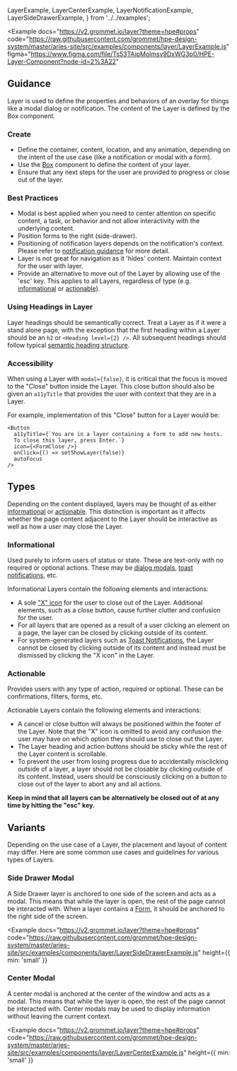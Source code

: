   LayerExample,
  LayerCenterExample,
  LayerNotificationExample,
  LayerSideDrawerExample,
} from '../../examples';

<Example
  docs="https://v2.grommet.io/layer?theme=hpe#props"
  code="https://raw.githubusercontent.com/grommet/hpe-design-system/master/aries-site/src/examples/components/layer/LayerExample.js"
  figma="https://www.figma.com/file/Ts53TAipMolmsv9DxWG3p0/HPE-Layer-Component?node-id=2%3A22"
>
  <LayerExample />
</Example>

## Guidance

Layer is used to define the properties and behaviors of an overlay for things like a modal dialog or notification. The content of the Layer is defined by the Box component.

### Create

- Define the container, content, location, and any animation, depending on the intent of the use case (like a notification or modal with a form).
- Use the [Box](/components/box) component to define the content of your layer.
- Ensure that any next steps for the user are provided to progress or close out of the layer.

### Best Practices

- Modal is best applied when you need to center attention on specific content, a task, or behavior and not allow interactivity with the underlying content.
- Position forms to the right (side-drawer).
- Positioning of notification layers depends on the notification's context. Please refer to [notification guidance](/components/notification) for more detail.
- Layer is not great for navigation as it 'hides' content. Maintain context for the user with layer.
- Provide an alternative to move out of the Layer by allowing use of the 'esc' key. This applies to all Layers, regardless of type (e.g. [informational](/components/layer#informational) or [actionable](/components/layer#actionable)).

### Using Headings in Layer

Layer headings should be semantically correct. Treat a Layer as if it were a stand alone page, with the exception that the first heading within a Layer should be an `h2` or `<Heading level={2} />`. All subsequent headings should follow typical [semantic heading structure](/foundation/typography#semantic-usage-of-heading-levels).

### Accessibility

When using a Layer with `modal={false}`, it is critical that the focus is moved to the "Close" button inside the Layer. This close button should also be given an `a11yTitle` that provides the user with context that they are in a Layer.

For example, implementation of this "Close" button for a Layer would be:

```
<Button 
  a11yTitle={`You are in a layer containing a form to add new hosts. 
  To close this layer, press Enter.`}
  icon={<FormClose />} 
  onClick={() => setShowLayer(false)}
  autoFocus
/>
```

## Types 

Depending on the content displayed, layers may be thought of as either [informational](components/layer#informational) or [actionable](components/layer#actionable). This distinction is important as it affects whether the page content adjacent to the Layer should be interactive as well as how a user may close the Layer.

### Informational
Used purely to inform users of status or state. These are text-only with no required or optional actions. These may be [dialog modals](/components/layer#center-modal), [toast notifications](/templates/toast-notifications), etc.

Informational Layers contain the following elements and interactions:
- A sole ["X" icon](https://icons.grommet.io/?s=formclose) for the user to close out of the Layer. Additional elements, such as a close button, cause further clutter and confusion for the user.
- For all layers that are opened as a result of a user clicking an element on a page, the layer can be closed by clicking outside of its content.
- For system-generated layers such as [Toast Notifications](/templates/toast-notifications), the Layer cannot be closed by clicking outside of its content and instead must be dismissed by clicking the "X icon" in the Layer.

### Actionable
Provides users with any type of action, required or optional. These can be confirmations, filters, forms, etc.

Actionable Layers contain the following elements and interactions: 
- A cancel or close button will always be positioned within the footer of the Layer. Note that the "X" icon is omitted to avoid any confusion the user may have on which option they should use to close out the Layer. 
- The Layer heading and action buttons should be sticky while the rest of the Layer content is scrollable.
- To prevent the user from losing progress due to accidentally misclicking outside of a layer, a layer should not be closable by clicking outside of its content. Instead, users should be consciously clicking on a button to close out of the layer to abort any and all actions.

**Keep in mind that all layers can be alternatively be closed out of at any time by hitting the "esc" key.** 

## Variants

Depending on the use case of a Layer, the placement and layout of content may differ. Here are some common use cases and guidelines for various types of Layers.

### Side Drawer Modal

A Side Drawer layer is anchored to one side of the screen and acts as a modal. This means that while the layer is open, the rest of the page cannot be interacted with. When a layer contains a [Form](/templates/forms), it should be anchored to the right side of the screen.

<Example
  docs="https://v2.grommet.io/layer?theme=hpe#props"
  code="https://raw.githubusercontent.com/grommet/hpe-design-system/master/aries-site/src/examples/components/layer/LayerSideDrawerExample.js"
  height={{ min: 'small' }}
>
  <LayerSideDrawerExample />
</Example>

### Center Modal

A center modal is anchored at the center of the window and acts as a modal. This means that while the layer is open, the rest of the page cannot be interacted with. Center modals may be used to display information without leaving the current context.

<Example
  docs="https://v2.grommet.io/layer?theme=hpe#props"
  code="https://raw.githubusercontent.com/grommet/hpe-design-system/master/aries-site/src/examples/components/layer/LayerCenterExample.js"
  height={{ min: 'small' }}
>
  <LayerCenterExample />
</Example>
